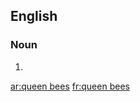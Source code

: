 ==English==

===Noun===
{{head|en|noun plural form}}

# {{plural of|queen bee|lang=en}}

[[ar:queen bees]]
[[fr:queen bees]]